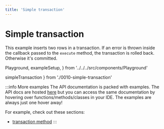 ```yaml
---
title: 'Simple transaction'
---
```


# Simple transaction

This example inserts two rows in a transaction. If an error is thrown inside
the callback passed to the `execute` method, the transaction is rolled back.
Otherwise it's committed.

  Playground,
  exampleSetup,
} from '../../../src/components/Playground'

  simpleTransaction
} from './0010-simple-transaction'

<div style={{ marginBottom: '1em' }}>
  <Playground code={simpleTransaction} setupCode={exampleSetup} />
</div>

:::info More examples
The API documentation is packed with examples. The API docs are hosted [here](https://kysely-org.github.io/kysely/)
but you can access the same documentation by hovering over functions/methods/classes in your IDE. The examples are always
just one hover away!

For example, check out these sections:
 - [transaction method](https://kysely-org.github.io/kysely/classes/Kysely.html#transaction)
:::